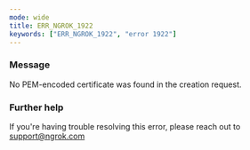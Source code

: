 ```yaml
---
mode: wide
title: ERR_NGROK_1922
keywords: ["ERR_NGROK_1922", "error 1922"]
---
```


### Message

No PEM-encoded certificate was found in the creation request.

### Further help

If you're having trouble resolving this error, please reach out to [support@ngrok.com](mailto:support@ngrok.com?subject=Help%20with%20ERR_NGROK_1922)
